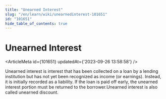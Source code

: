 ```yaml
---
title: "Unearned Interest"
slug: "/en/learn/wiki/unearnedinterest-101651"
id: "101651"
hide_table_of_contents: true
---
```



# Unearned Interest

<ArticleMeta id={101651} updatedAt={'2023-09-26 13:58:58'} />
<div className='border-solid border-b border-t-0 my-4 border-[var(--ifm-color-gray-300)]' />

Unearned interest is interest that has been collected on a loan by a lending institution but has not yet been recognized as income (or earnings). Instead, it is initially recorded as a liability. If the loan is paid off early, the unearned interest portion must be returned to the borrower.Unearned interest is also called unearned discount.
